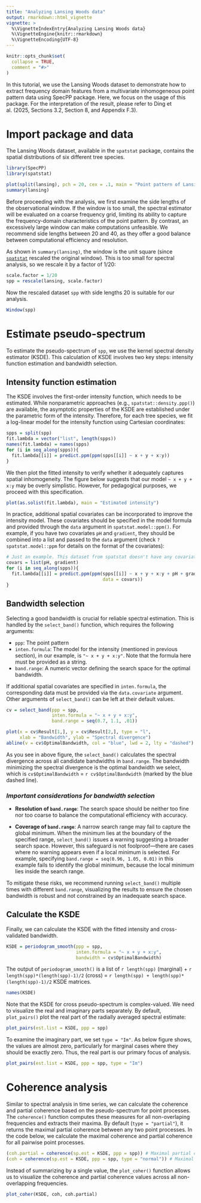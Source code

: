 ```yaml
---
title: "Analyzing Lansing Woods data"
output: rmarkdown::html_vignette
vignette: >
  %\VignetteIndexEntry{Analyzing Lansing Woods data}
  %\VignetteEngine{knitr::rmarkdown}
  %\VignetteEncoding{UTF-8}
---
```


```r
knitr::opts_chunk$set(
  collapse = TRUE,
  comment = "#>"
)
```

In this tutorial, we use the Lansing Woods dataset to demonstrate how to extract frequency domain features from a multivariate inhomogeneous point pattern data using SpecPP package. Here, we focus on the usage of this package. For the interpretation of the result, please refer to Ding et al. (2025, Sections 3.2, Section 8, and Appendix F.3).

# Import package and data

The Lansing Woods dataset, available in the `spatstat` package, contains the spatial distributions of six different tree species.

```r
library(SpecPP)
library(spatstat)

plot(split(lansing), pch = 20, cex = .1, main = "Point pattern of Lansing Woods")
summary(lansing)
```

Before proceeding with the analysis, we first examine the side lengths of the observational window. If the window is too small, the spectral estimator will be evaluated on a coarse frequency grid, limiting its ability to capture the frequency-domain characteristics of the point pattern. By contrast, an excessively large window can make computations unfeasible. We recommend side lengths between 20 and 40, as they offer a good balance between computational efficiency and resolution.

As shown in `summary(lansing)`, the window is the unit square (since [`spatstat`](https://search.r-project.org/CRAN/refmans/spatstat.data/html/lansing.html) rescaled the original window). This is too small for spectral analysis, so we rescale it by a factor of 1/20:

```r
scale.factor = 1/20
spp = rescale(lansing, scale.factor)
```

Now the rescaled dataset `spp` with side lengths 20 is suitable for our analysis.

```r
Window(spp)
```

# Estimate pseudo-spectrum

To estimate the pseudo-spectrum of `spp`, we use the kernel spectral density estimator (KSDE). This calculation of KSDE involves two key steps: intensity function estimation and bandwidth selection.

## Intensity function estimation

The KSDE involves the first-order intensity function, which needs to be estimated. While nonparametric approaches (e.g., `spatstat::density.ppp()`) are available, the asymptotic properties of the KSDE are established under the parametric form of the intensity. Therefore, for each tree species, we fit a log-linear model for the intensity function using Cartesian coordinates:

```r
spps = split(spp)
fit.lambda = vector("list", length(spps))
names(fit.lambda) = names(spps)
for (i in seq_along(spps)){
  fit.lambda[[i]] = predict.ppm(ppm(spps[[i]] ~ x + y + x:y))
}
```

We then plot the fitted intensity to verify whether it adequately captures spatial inhomogeneity. The figure below suggests that our model `~ x + y + x:y` may be overly simplistic. However, for pedagogical purposes, we proceed with this specification.

```r
plot(as.solist(fit.lambda), main = "Estimated intensity")
```

In practice, additional spatial covariates can be incorporated to improve the intensity model. These covariates should be specified in the model formula and provided through the `data` argument in `spatstat.model::ppm()`. For example, if you have two covariates `pH` and `gradient`, they should be combined into a list and passed to the `data` argument (check `?spatstat.model::ppm` for details on the format of the covariates):

```r
# Just an example. This dataset from spatstat doesn't have any covariate.
covars = list(pH, gradient)
for (i in seq_along(spps)){
  fit.lambda[[i]] = predict.ppm(ppm(spps[[i]] ~ x + y + x:y + pH + gradient,
                                    data = covars))
}
```

## Bandwidth selection

Selecting a good bandwidth is crucial for reliable spectral estimation. This is handled by the `select_band()` function, which requires the following arguments:

-   `ppp`: The point pattern
-   `inten.formula`: The model for the intensity (mentioned in previous section), in our example, is `"~ x + y + x:y"`. Note that the formula here must be provided as a string.
-   `band.range`: A numeric vector defining the search space for the optimal bandwidth.

If additional spatial covariates are specified in `inten.formula`, the corresponding data must be provided via the `data.covariate` argument. Other arguments of `select_band()` can be left at their default values.

```r
cv = select_band(ppp = spp,
                 inten.formula = "~ x + y + x:y",
                 band.range = seq(0.7, 1.1, .01))

plot(x = cv$Result[1,], y = cv$Result[2,], type = "l",
     xlab = "Bandwidth", ylab = "Spectral divergence")
abline(v = cv$OptimalBandwidth, col = "blue", lwd = 2, lty = "dashed")
```

As you see in above figure, the `select_band()` calculates the spectral divergence across all candidate bandwidths in `band.range`. The bandwidth minimizing the spectral divergence is the optimal bandwidth we select, which is `cv$OptimalBandwidth` = `r cv$OptimalBandwidth` (marked by the blue dashed line).

### *Important considerations for bandwidth selection*

-   **Resolution of `band.range`**: The search space should be neither too fine nor too coarse to balance the computational efficiency with accuracy.

-   **Coverage of `band.range`**: A narrow search range may fail to capture the global minimum. When the minimum lies at the boundary of the specified range, `select_band()` issues a warning suggesting a broader search space. However, this safeguard is not foolproof—there are cases where no warning appears even if a local minimum is selected. For example, specifying `band.range = seq(0.96, 1.05, 0.01)` in this example fails to identify the global minimum, because the local minimum lies inside the search range.

To mitigate these risks, we recommend running `select_band()` multiple times with different `band.range`, visualizing the results to ensure the chosen bandwidth is robust and not constrained by an inadequate search space.

## Calculate the KSDE

Finally, we can calculate the KSDE with the fitted intensity and cross-validated bandwidth.

```r
KSDE = periodogram_smooth(ppp = spp,
                          inten.formula = "~ x + y + x:y",
                          bandwidth = cv$OptimalBandwidth)
```

The output of `periodogram_smooth()` is a list of `r length(spp)` (marginal) + `r length(spp)*(length(spp)-1)/2` (cross) = `r length(spp) + length(spp)*(length(spp)-1)/2` KSDE matrices.

```r
names(KSDE)
```

Note that the KSDE for cross pseudo-spectrum is complex-valued. We need to visualize the real and imaginary parts separately. By default, `plot_pairs()` plot the real part of the radially averaged spectral estimate:

```r
plot_pairs(est.list = KSDE, ppp = spp)
```

To examine the imaginary part, we set `type = "Im"`. As below figure shows, the values are almost zero, particularly for marginal cases where they should be exactly zero. Thus, the real part is our primary focus of analysis.

```r
plot_pairs(est.list = KSDE, ppp = spp, type = "Im")
```

# Coherence analysis

Similar to spectral analysis in time series, we can calculate the coherence and partial coherence based on the pseudo-spectrum for point processes. The `coherence()` function computes these measures for all non-overlaping frequencies and extracts their maxima. By default (`type = "partial"`), it returns the maximal partial coherence between any two point processes. In the code below, we calculate the maximal coherence and partial coherence for all pairwise point processes.

```r
(coh.partial = coherence(sp.est = KSDE, ppp = spp)) # Maximal partial coherence
(coh = coherence(sp.est = KSDE, ppp = spp, type = "normal")) # Maximal coherence
```

Instead of summarizing by a single value, the `plot_coher()` function allows us to visualize the coherence and partial coherence values across all non-overlapping frequencies.

```r
plot_coher(KSDE, coh, coh.partial)
```
